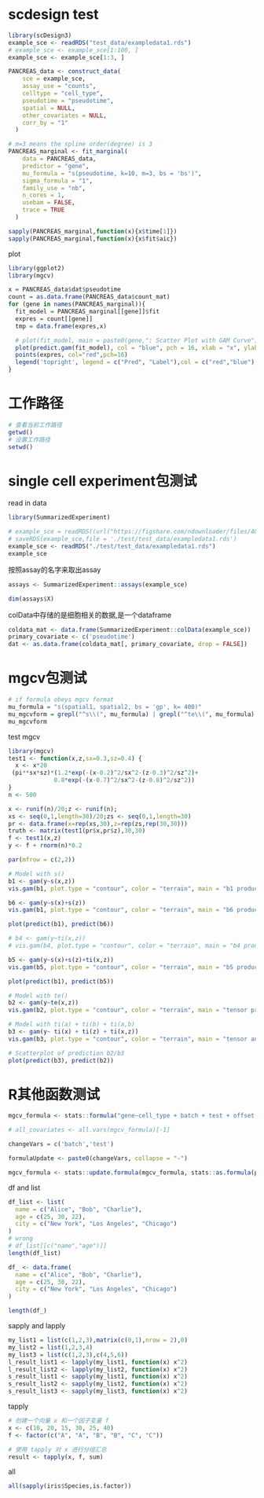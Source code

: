 # scdesign test
```r
library(scDesign3)
example_sce <- readRDS("test_data/exampledata1.rds")
# example_sce <- example_sce[1:100, ]
example_sce <- example_sce[1:3, ]

PANCREAS_data <- construct_data(
    sce = example_sce,
    assay_use = "counts",
    celltype = "cell_type",
    pseudotime = "pseudotime",
    spatial = NULL,
    other_covariates = NULL,
    corr_by = "1"
  )

# m=3 means the spline order(degree) is 3
PANCREAS_marginal <- fit_marginal(
    data = PANCREAS_data,
    predictor = "gene",
    mu_formula = "s(pseudotime, k=10, m=3, bs = 'bs')",
    sigma_formula = "1",
    family_use = "nb",
    n_cores = 1,
    usebam = FALSE,
    trace = TRUE
  )

sapply(PANCREAS_marginal,function(x){x$time[1]})
sapply(PANCREAS_marginal,function(x){x$fit$aic})
```

plot
```r
library(ggplot2)
library(mgcv)

x = PANCREAS_data$dat$pseudotime
count = as.data.frame(PANCREAS_data$count_mat)
for (gene in names(PANCREAS_marginal)){
  fit_model = PANCREAS_marginal[[gene]]$fit
  expres = count[[gene]]
  tmp = data.frame(expres,x)

  # plot(fit_model, main = paste0(gene,": Scatter Plot with GAM Curve"))
  plot(predict.gam(fit_model), col = "blue", pch = 16, xlab = "x", ylab = "y", main = paste0(gene,": Scatter Plot with GAM Predict results"))
  points(expres, col="red",pch=16)
  legend('topright', legend = c("Pred", "Label"),col = c("red","blue"),pch=c(1,16))
}
```

# 工作路径

```r
# 查看当前工作路径
getwd()
# 设置工作路径
setwd()
```

# single cell experiment包测试

read in data
```r
library(SummarizedExperiment)

# example_sce = readRDS((url("https://figshare.com/ndownloader/files/40581992")))
# saveRDS(example_sce,file = './test/test_data/exampledata1.rds')
example_sce <- readRDS("./test/test_data/exampledata1.rds")
example_sce
```

按照assay的名字来取出assay
```r
assays <- SummarizedExperiment::assays(example_sce)

dim(assays$X)
```

colData中存储的是细胞相关的数据,是一个dataframe
```r
coldata_mat <- data.frame(SummarizedExperiment::colData(example_sce))
primary_covariate <- c('pseudotime')
dat <- as.data.frame(coldata_mat[, primary_covariate, drop = FALSE])
```

# mgcv包测试

```r
# if formula obeys mgcv format
mu_formula = "s(spatial1, spatial2, bs = 'gp', k= 400)"
mu_mgcvform = grepl("^s\\(", mu_formula) | grepl("^te\\(", mu_formula)
mu_mgcvform
```

test mgcv
```r
library(mgcv)
test1 <- function(x,z,sx=0.3,sz=0.4) { 
  x <- x*20
 (pi**sx*sz)*(1.2*exp(-(x-0.2)^2/sx^2-(z-0.3)^2/sz^2)+
             0.8*exp(-(x-0.7)^2/sx^2-(z-0.8)^2/sz^2))
}
n <- 500

x <- runif(n)/20;z <- runif(n);
xs <- seq(0,1,length=30)/20;zs <- seq(0,1,length=30)
pr <- data.frame(x=rep(xs,30),z=rep(zs,rep(30,30)))
truth <- matrix(test1(pr$x,pr$z),30,30)
f <- test1(x,z)
y <- f + rnorm(n)*0.2

par(mfrow = c(2,2))

# Model with s()
b1 <- gam(y~s(x,z))
vis.gam(b1, plot.type = "contour", color = "terrain", main = "b1 product")

b6 <- gam(y~s(x)+s(z))
vis.gam(b1, plot.type = "contour", color = "terrain", main = "b6 product")

plot(predict(b1), predict(b6))

# b4 <- gam(y~ti(x,z))
# vis.gam(b4, plot.type = "contour", color = "terrain", main = "b4 product")

b5 <- gam(y~s(x)+s(z)+ti(x,z))
vis.gam(b5, plot.type = "contour", color = "terrain", main = "b5 product")

plot(predict(b1), predict(b5))

# Model with te()
b2 <- gam(y~te(x,z))
vis.gam(b2, plot.type = "contour", color = "terrain", main = "tensor product")

# Model with ti(a) + ti(b) + ti(a,b)
b3 <- gam(y~ ti(x) + ti(z) + ti(x,z))
vis.gam(b3, plot.type = "contour", color = "terrain", main = "tensor anova")

# Scatterplot of prediction b2/b3
plot(predict(b3), predict(b2))
```

# R其他函数测试

```r
mgcv_formula <- stats::formula("gene~cell_type + batch + test + offset(log(library))+s(pseudotime, k = 10, bs = 'cr')")

# all_covariates <- all.vars(mgcv_formula)[-1]

changeVars = c('batch','test')

formulaUpdate <- paste0(changeVars, collapse = "-")

mgcv_formula <- stats::update.formula(mgcv_formula, stats::as.formula(paste0("~.-", formulaUpdate)))

```

df and list
```r
df_list <- list(
  name = c("Alice", "Bob", "Charlie"),
  age = c(25, 30, 22),
  city = c("New York", "Los Angeles", "Chicago")
)
# wrong
# df_list[[c("name","age")]] 
length(df_list)

df_ <- data.frame(
  name = c("Alice", "Bob", "Charlie"),
  age = c(25, 30, 22),
  city = c("New York", "Los Angeles", "Chicago")
)

length(df_)
```

sapply and lapply
```r
my_list1 = list(c(1,2,3),matrix(c(0,1),nrow = 2),0)
my_list2 = list(1,2,3,4)
my_list3 = list(c(1,2,3),c(4,5,6))
l_result_list1 <- lapply(my_list1, function(x) x^2)
l_result_list2 <- lapply(my_list2, function(x) x^2)
s_result_list1 <- sapply(my_list1, function(x) x^2)
s_result_list2 <- sapply(my_list2, function(x) x^2)
s_result_list3 <- sapply(my_list3, function(x) x^2)
```

tapply
```r
# 创建一个向量 x 和一个因子变量 f
x <- c(10, 20, 15, 30, 25, 40)
f <- factor(c("A", "A", "B", "B", "C", "C"))

# 使用 tapply 对 x 进行分组汇总
result <- tapply(x, f, sum)
```

all
```r
all(sapply(iris$Species,is.factor))
```

